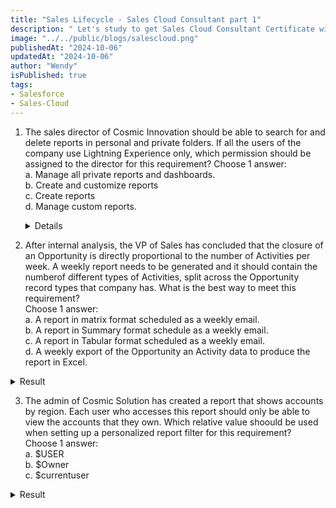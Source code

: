 ```yaml
---
title: "Sales Lifecycle - Sales Cloud Consultant part 1"
description: " Let's study to get Sales Cloud Consultant Certificate with me"
image: "../../public/blogs/salescloud.png"
publishedAt: "2024-10-06"
updatedAt: "2024-10-06"
author: "Wendy"
isPublished: true
tags:
- Salesforce
- Sales-Cloud
---
```


1. The sales director of Cosmic Innovation should be able to search for and delete reports in personal and private folders. If all the users of the company use Lightning Experience only, which permission should be assigned to the director for this requirement?
Choose 1 answer:  <br/>
a. Manage all private reports and dashboards. <br/>
b. Create and customize reports <br/>
c. Create reports <br/>
d. Manage custom reports. <br/>
        <details>
              <summary style={{ color: 'red', fontWeight: 'bold' }}> Result</summary>
              <div >
              A <br/>
                 <span style={{ color: 'blue', fontWeight: 'bold' }}>Explanation: </span> 
                  In order to search for an delete reports in private folders, the director should have the "Manage All private reports and dashboards' permission enabled on their profle or assigned permission set. 'Create and Customize reports' permission only allows deleting reports in my personal custom reports folder. <br/>
                  There are no permissions called 'manage custom reports' and ' create reports' in Salesforce
              </div>
        </details>  

2. After internal analysis, the VP of Sales has concluded that the closure of an Opportunity is directly proportional to the number of Activities per week. A weekly report needs to be generated and it should contain the numberof different types of Activities, split across the Opportunity record types that company has. What is the best way to meet this requirement? <br/> 
Choose 1 answer: <br />
a. A report in matrix format scheduled as a weekly email.  <br />
b. A report in Summary format schedule as a weekly email.  <br />
c. A report in Tabular format scheduled as a weekly email.  <br />
d. A weekly export of the Opportunity an Activity data to produce the report in Excel.  <br />
 <details>
              <summary style={{ color: 'red', fontWeight: 'bold' }}> Result</summary>
              <div >
                  a. <br />
                 <span style={{ color: 'blue', fontWeight: 'bold' }}>Explanation: </span> 
                  The standard 'Activities with Opportunities report' type can be used to generate this metric. A matrix reprot can be created by grouping the columns by  'Opportunity record type' and grouping the rows by 'Task subtype'. The report can be scheduled as a weekly email to the VP of Sales. 
              </div>
        </details>  


3. The admin of Cosmic Solution has created a report that shows accounts by region. Each user who accesses this report should only be able to view the accounts that they own. Which relative value shoould be used when setting up a personalized report filter for this requirement?  <br />
Choose 1 answer: <br />
a. $USER <br />
b. $Owner<br />
c. $currentuser <br />
 <details>
              <summary style={{ color: 'red', fontWeight: 'bold' }}> Result</summary>
              <div >
              A. <br/>
                 <span style={{ color: 'blue', fontWeight: 'bold' }}>Explanation: </span> 
                  A personalized report filter can be created by defining a filter on a user field using a relative value that personalizes the results for each user who views the report. When setting up a filter on a user field, such as Account Owner, $User can be selected as the relative value. This changes the filter value to the currently signed in user. Only user-related fields support this feature. 

                  $currentuser and $owner are invalid relative values
              </div>
        </details>  


4. The Sales managers of Cosmic Innovation would like to view the rate at which sales reps working under them are closing sales deals in Salesforce. What must be enabled or set up to track the change history of key Opportunity fields like Stage, including old and new values? 
Choose 1 answer:  <br />
a. AppExchange package  <br />
b. Field History tracking on the Opportunity object  <br />
c. Field Audit Trail   <br />
d. Reporting Snapshot   <br />
<details>
              <summary style={{ color: 'red', fontWeight: 'bold' }}> Result</summary>
              <div >
              b <br/>
                 <span style={{ color: 'blue', fontWeight: 'bold' }}>Explanation: </span> 
                  Field History Tracking can be enabled on the Opportunity object to create field history reports that show old and new values of fields such as Stage. Field Audit trail is used to set field history retention policies. Although reporting snapshots can be used to report on historical data, it is used to report on records regularly at a specific time, such as closed Opportunities at 5 PM every day. Installing an AppExchange package is not required for field history reports.
              </div>
        </details>  



5. All the users of Cosmic Enterprises are using Lightning Experience. While creating an event, a sales representative of the company would like to add a contact and a person account as attendees to the event. What should a Salesforce Admin do to meet this requirement? <br />
Choose 1 answer: <br />
a. Add the attendees field to the Event Page layout<br />
b. All the 'Account' and 'Contact' fields to the Event page layout<br />
c. Enable a checkbox in "Activity Settings" to allow users to add attendees<br />
d. Set up Lightning Sync to allow users to add attendees<br />
<details>
              <summary style={{ color: 'red', fontWeight: 'bold' }}> Result</summary>
              <div >
              A <br/>

                 <span style={{ color: 'blue', fontWeight: 'bold' }}>Explanation: </span> 
            The addtendess field can be added to the Event Page layout to allow users to add Salesforce users, contact, person accounts, and leads to the events that they create in lightning experience. Setting up Lightning Sync is only required to send invitations to attendees and receive their responses. There is also no setting in 'Activity Settings' that can be enabled to allow users to add attendees 
              </div>
        </details>  

6. Cosmic Solutions has implemented Salesforce with users' mobility requirements in mind. Sales reps are required to check their devices whenever they are out to meet customers and should update the records with details about their visit as and when it happens. How can the Salesforce Admin monitor usage and adoption of the Salesforce mobile app?<br />
Choose 2 answers: <br />
a. By monitoring Salesforce mobile app login activity of all users using reports such as 'Salesforce for iOS and Android Adoption Reports and dashboards'<br />
b. By monitoring Salesforce mobile app login activity of all users under Setup > Company Information<br />
c. By monitoring Salesforce mobile app login activity of all users under Setup > Security > Network Access<br />
d. By monitoring Salesforce mobile app login activity of all users under Setup > Connected App OAuth Usage<br />

<details>
              <summary style={{ color: 'red', fontWeight: 'bold' }}> Result</summary>
              <div >
              A and D<br/>
                 <span style={{ color: 'blue', fontWeight: 'bold' }}>Explanation: </span> 
                Salesforce mobile app is a connected app that uses OAuth to verify users. For monitoring purposes, Salesforce tracks the OAuth connection history for users, which helps identify who is accessing the app. Under Setup > Connected Apps OAuth Usage, details are available regarding how many users accessed Salesforce for iOS/Android, when the initial connection was made, and the date/time the mobile app was last used. Salesforce Admin can also create reports and dashboards based on login history and connected apps usage to quickly access details on who logged in, when, and using which application, all in one place. Free apps on AppExchange can assist with the same.  
  Note: User's Salesforce mobile app login history data is not available under 'Setup > Company Information' or 'Setup > Security > Network Access'.
              </div>
        </details>  


7. Worldwide containers has clearly defined its annual sales quota which is based on revenue, the sales manager would like to depict the quota achievement on a dashboard pertaining to opportunity data. What would be the best dashboard Component to use?  <br />
Choose 1 answer:<br />
a. Pie Chart  <br />
b. Gauge  <br />
c. Funnel Chart  <br />
d. Donut Chart  <br />

<details>
              <summary style={{ color: 'red', fontWeight: 'bold' }}> Result</summary>
              <div >
              B<br/>

                 <span style={{ color: 'blue', fontWeight: 'bold' }}>Explanation: </span> 
            A gauge can be used to represent a single metric across a named scale. It is useful for showing progress towards a goal. Charts, on the other hand, are used to show data graphically.
              </div>
        </details>  

8. Cosmic Whole Foods would like to use a data visualization tool to discover hidden insights and make impactful business decisions. Which Tableau product would be the most suitable for the company's requirement?<br />
Choose 1 answer:  <br />
a. Tableau Desktop  <br />
b. Tableau Prep  <br />
c. Tableau Server  <br />

<details>
              <summary style={{ color: 'red', fontWeight: 'bold' }}> Result</summary>
              <div >
              A<br/>

                 <span style={{ color: 'blue', fontWeight: 'bold' }}>Explanation: </span> 
             Tableau Desktop is a data visualization tool that offers an intuitive, drag-and-drop interface to discover hidden insights and make impactful business decisions. Tableau Prep is a data preparation tool that can be used to clean, shape, and combine data for analysis in Tableau. Tableau Server is a secure, on-premises solution for Tableau deployment; it is used to prepare, author, analyze, collaborate, publish, and share data.
              </div>
        </details>  


9. Cosmic Furniture uses Salesforce and is looking for a solution that gives sales reps the ability to nurture their prospects using consistent and predefined sales outreach activities. Which of the following are valid features of sales engagement that would meet this requirement?  <br />
Choose 3 answers: <br />
a. A scheduled sequence of prospect outreach activities can be created using call scripts and email templates  <br />
b. The 'My Feed' tab can be accessed to view the last 180 days of engagement with prospects  <br />
c. Sales managers and reps can add leads to a cadence that defines the outreach steps  <br />
d. The 'My List' tab can be used by a sales rep to tackle personal, one-off activities  <br />
e. A scheduled sequence of prospect outreach activities can be created using call scripts and email templates <br />

<details>
              <summary style={{ color: 'red', fontWeight: 'bold' }}> Result</summary>
              <div >
              C, D, E<br/>
                 <span style={{ color: 'blue', fontWeight: 'bold' }}>Explanation: </span> 
              Sales engagement features Cadence Builder, which can be used to create scheduled sequences of outreach activities called 'Cadences'. While creating a cadence, the type of sales outreach step can be selected. It can be Call, Email, LinkedIn Step, Custom Step, or Wait. Both sales managers and reps can add contacts, leads, and person accounts to a cadence. Records can be added to a cadence from a record detail page, list view, or report. The 'My List' tab allows sales reps to tackle personal, one-off activities that aren't associated with cadences.  
    Sales reps can use the "work queue" in the Lightning Sales Console to work on the assigned leads. The 'Cadences' tab shows the activities defined by sales managers. The "My Feed" tab shows the last 30 days of engagement with prospects.
              </div>
        </details>  


10. Cosmic Travel Service has two groups of sales reps that would like to use a dashboard to access information about Opportunities. The first group would like a way to quickly access a dashboard that shows the total number of "Closed won" Opportunities with an amount greater than or equal to 100000. Similarly, the second group would like quick access to the number of Opportunities in the "Negotiation" stage with an amount greater than or equal to 10000. The system admin of the company has decided to use a single dashboard to meet both the requirements. She has created a dashboard with a funnel chart Component that shows the number of Opportunities by stage. What solution should be utilized to give the sales reps quick access to the number of Opportunities according to their requirement? <br />
Choose 1 answer: <br />
a. Define two filters and create two custom dashboard URLs, each containing filter parameters <br />
b. Define two filters and create a duplicate dashboard that uses different defult filter value<br />
c. Define two conditional filters that filter the dashboard information based on the running user<br />
d. Use two funnel chart components on the dashboard to show the number of Opportunities<br />
<details>
              <summary style={{ color: 'red', fontWeight: 'bold' }}> Result</summary>
              <div >
              A <br/>
                 <span style={{ color: 'blue', fontWeight: 'bold' }}>Explanation: </span> 
              Two customer dashboard URLs, each containing two filter parameters, can be created for this use case. Based on 2 filters defined on the dashboard, each URL can contain one filter parameter with a value for the 'Closed Won' or 'Negotiation' stage and a second filter parameter with a value for the required amount of 100000 or 10000. The first URL can display only 'Closed Won' Opportunities with an amount greater than or equal to 100000 and can be shared with the first group of sales reps. The second URL can display only Opportunities in the 'Negotiation' stage with an amount greater than or equal to 10000 and can be shared with the second group of sales reps. 
              A sales rep who access the URL would see the dashboard with the filters already set. The URL (with the filtered detail appropriate for the sales rep group) can be provided as a clickable link from a Salesforce page. <br />
              It is unnecessary to create a duplicate dashboard for the 2 requirements, especially since the admin would like to use a single dashboard filter. Two funnel chart components should not be used since the sales reps should only see the required information. It is not possible to define a 'conditional filter' for a dashboard
              </div>
        </details>  
        
11. A sales rep working at Cosmic Software Solutions uses sales dialer to make calls from Salesforce. She would like to reduce the time spent leaving voice mail messages when a customer is unavailable by using prerecorded voicemail messages. Which of the following statements are true about using this feature of Sales Dialer? <br />
Choose 1 answer: <br />
a. A keyboard shortcut can be pressed to leave a prerecorded voicemail message<br />
b. Up to 10 incoming voicmail messages can be stored for each user<br />
c. With the voicemail drop feature, each message can be up to 5 minutes long. <br />
d. voicemail drop settings can be selected from the call panel to record a voicemail message<br />
<details>
              <summary style={{ color: 'red', fontWeight: 'bold' }}> Result</summary>
              <div >
              D<br/>
                 <span style={{ color: 'blue', fontWeight: 'bold' }}>Explanation: </span> 
              To record a voicemail message, reps can select 'Voicemail Drop settings' from the call panel or their personal settings. 
              With the voicemail drop feature, each message can be up to one minute long. Users can store u p to 20 voicemail messages in Salesforce. During a call with a customer or prospect, an icon needs to be clicked in order to drop a pre-record voicemail message; keyboard shortcuts cannot be used for that.
              </div>
        </details>  

12. Sales Cloud was recently implemented at Cosmic Freight tools. The sales director of the company is interested in measuring adoption related to sales cloud usage by the sale reps. Which of the following reports would provide useful information?  <br />
Choose 2 answers: <br />
a. Total value of opportunities won by each sales rep<br />
b. Total number of reports created by each sales rep<br />
c. Total number of logins by each sales rep<br />
d. Total number of accounts created by each sales rep<br />
<details>
              <summary style={{ color: 'red', fontWeight: 'bold' }}> Result</summary>
              <div >
              C, D<br/>
                 <span style={{ color: 'blue', fontWeight: 'bold' }}>Explanation: </span> 
               The total number of logins is the first measurement of adoption when Salesforce implementation has just been started. On the other hand, the number of accounts created would indicate that the sales reps are using Salesforce and not merely logging in without doing anything. The Salesforce Adoption Dashboards can be downloaded from the AppExchange for more examples of metrics to measure adoption related to Sales Cloud usage. <br />
               The total value of won opportunities would be useful to understand the impact on business performance. The total number of reports created would not necessarily allow measuring adoption related to Sales Cloud usage. 
              </div>
        </details>  

13. A forecast manager would like to analyze how accurately the sales team is forecasting by looking at the changes in the forecast amounts over a quarter. What steps would be required to report on this? <br />
Choose 2 answers: <br />
a. Configure the display options on the Forecasts page to show changes<br />
b. Enable Historical trending for forecasting items<br />
c. Create a new custom report type to include Forecast history<br />
d. Create a forecast history report using an existing report type<br />
<details>
              <summary style={{ color: 'red', fontWeight: 'bold' }}> Result</summary>
              <div >
              B, D<br/>
                 <span style={{ color: 'blue', fontWeight: 'bold' }}>Explanation: </span> 
               A report on how forecast amounts have changed can be created by enabling Historical trending for 'forecasting items' and creating a report based on the 'Forecasting items with historical trending' report type. Historical trending can be enabled for "forecasting items' only if collaborative forecasting has been enabled.  <br />

               There is no need to create a new custom report type. 'Show changes n the last 7 days' is available as a display option on the forecasts page, but will not be able to show changes in the forecast amounts over a quarter. 
                 </div>
        </details>  

14. The sales director of Cosmic Enterprises would like to view the number of follow-ups performed for each opportunity to understand if the number influences the opportunity closure rate. Which reporting solution should be recommended to meet this requirement?   <br />
Choose 1 answer: <br />
a. Create a custom report based on a custom report based on a report type with 'Opportunities' as the primary object and 'Activities' as the related object. <br />
b. Create a roll-up summary field to count the number of activities related to opportunities and create a custom opportunity report that includes the field<br />
c. Create a custom report based on a custom report type with 'Activities' as the primary object and 'Opportunities' as the related object<br />
d. Use the team performance dashboard in revenue insights, and view the 'Activities completed' and 'win rate%' metrics<br />
<details>
              <summary style={{ color: 'red', fontWeight: 'bold' }}> Result</summary>
              <div >
              A<br/>
                 <span style={{ color: 'blue', fontWeight: 'bold' }}>Explanation: </span> 
              A custom report can be created using a custom report type with 'Opportunities' as the primary object and activities as the related object <br />

              'Activities' cannot be the primary object when creating a custom report type with opportunities. A roll-up summary field would not work since a master-detail relationship does not exist between activities and opportunities. The team performance dashboard can provide useful information based on the metrics, but it will not be able to providethe data per opportunity. 
              </div>
        </details>  

15. The sales manager at Cosmic Solutions wants a report on campaigns that show their influences on the number of opportunities and the amount of revenue. What report should be run? <br />
Choose 1 answer: <br />
a. A report with a custom report type showing campaigns and opportunities<br />
b. A report with the standard report type 'campaigns with influenced Opportunities'<br />
c. A report with the standard report type 'Opportunities with influenced Campaigns'<br />
d. A report with the standard report type 'Campaigns with a filter for opportunities' <br />
<details>
              <summary style={{ color: 'red', fontWeight: 'bold' }}> Result</summary>
              <div >
              B <br/>
                 <span style={{ color: 'blue', fontWeight: 'bold' }}>Explanation: </span> 
              The standard report type of 'Campaigns with influenced Opportunities' shows users the influence of campaigns on the number of opportunities and the amount of revenue
              </div>
        </details>  

16. If an organization is using cumulative forecast rollups, what is true regarding the Opportunity amounts included in the 'Open Pipeline' forecast? <br />
Choose 2 answers<br />
a. It does not include amounts from closed Opportunities<br />
b. It does not include amounts from Opportunities under the 'Omitted' category<br />
c. It only includes amounts from all Opportunities in the Pipeline category<br />
d. It excludes amounts from Opportunities closing after 90 days<br />
<details>
              <summary style={{ color: 'red', fontWeight: 'bold' }}> Result</summary>
              <div >
              A, B<br/>
                 <span style={{ color: 'blue', fontWeight: 'bold' }}>Explanation: </span> 
               The 'Open Pipeline' forecast includes amounts from all open Opportunities except those under the 'Omitted' and 'Closed' forcast categories. It reflects the sum of the Opportunities under the 'Pipeline', 'Best Case', and 'Commit' categories. <br />
               It does not include closed Opportunities, and it does not involve any time-baesed criteria. If the 'Most Likely' forecast category has been added, then opportunities under that category will be included as well. 
              </div>
        </details>  
        
17. A Sales Manager has noticed that certain Opportunities are supposed to close this month, but they are not being incorporated into the forecast. The organization currently uses a forecast type based on Opportunity revenue, and the 'Close Date' values are correct for this month. What could be the reason behind this issue? <br />
Choose 1 answer: <br />
a. The Opportunity is in the incorrect territory<br />
b. There are Opportunity Splits on these Opportunity records<br />
c. The 'Forecast Category' value on the Opportunity record is 'Omitted' <br />
d. Opportunity stages have not been correlated to forecast categories  yet. <br />
<details>
              <summary style={{ color: 'red', fontWeight: 'bold' }}> Result</summary>
              <div >
              C<br/>
                 <span style={{ color: 'blue', fontWeight: 'bold' }}>Explanation: </span> 
              Opportunbity splits and territory management are not related to the monthly forecasts. Selecting a forecast category is required when creating an Opportunity stage, and existing stages are already correlated with forecast categories.  <br />
              The only potential reason for this issue is that the Opportunities the manager believes should go into the monthly forecast have the forecast category set as Omitted
              </div>
        </details>  

18. A public group of sales representatives who work for Cosmic Innovation would like to view a sales dashboard that shows metrics related to their performance in the sales department. They do not need to edit the dashboard components or the underlying reports. What should a Sales Cloud consultant recommend for this requirement? <br />
Choose 2 answers: <br />
a. Grant 'View' acccess to the dashboard folder that contains the sales dashboard<br />
b. Assign 'Run Reports' permission to the sales representatives using a permission set<br />
c. Assign 'View Dashboards' permission to the sales representatives using a permission set<br />
d. Grant Edit access to the dashboard folder that contains the sales dashboard<br />
<details>
              <summary style={{ color: 'red', fontWeight: 'bold' }}> Result</summary>
              <div >
              A and B<br/>
                 <span style={{ color: 'blue', fontWeight: 'bold' }}>Explanation: </span> 
              To allow the sales representatives to view the sales dashboard, the 'Run Reports' permission should be assigned to them. It allows users to view reports and dashboards. they should also be given 'View' access to the dashboard folder that contains the sales dashboard, which would allow them to view the dashboards in the folder. <br />
              There is no 'View Dashboards' permission. Granting 'Edit' access to the dashboard folder is unnecessary since the sales reps do not need to edit the dashboard components or underlying reports. 
              </div>
        </details>  

20. Cosmic Gemina is a transportation company that has sales divisions in three countries, namely, Frence, Germany, and Italy. Each sales division has a sales manager who should be able to view and edit custom sales reports that have been created for their division. A separate report folder has been created for each sales division and shared with the Sales Manager. Which user permission and folder access level should be assigned to each sales manager for this requirement? <br />
Choose 1 answer: <br />
a. 'Manage Reports' permission and 'collaborator' access level <br />
b. 'Customize Reports' permission and 'collaborator' access level <br />
c. 'Report Builder' permission and 'Editor' access level<br />
d. 'Create and Customize Reports' permission and 'Editor' access level <br />
<details>
              <summary style={{ color: 'red', fontWeight: 'bold' }}> Result</summary>
              <div >
              D<br/>
                 <span style={{ color: 'blue', fontWeight: 'bold' }}>Explanation: </span> 
               Each sales manager should be granted the user permission to 'Create and Customize Reports' through a permission set, which  would allow them to create, edit and delete reports in shared folders. The folder needs to be shared with each sales manager, and they need to be given 'Editor' access to the report folder that contains their sales division's performance reports. The 'Editor' access level would allow each sales manager to view, edit, save, rename, and move the reports in the folder. 
              </div>
        </details>  

21. Cosmic Travel Services has two groups of sales reps that would like to use a dashboard to access information about opportunities. The first group would like a way to quickly access a dashboard that shows the total number of
'Closed Won' opportunities with an amount greater than or equal to 100,000. Similarly, the second group would like quick access to the number of opportunities in the 'Negotiation' stage with an amount greater than or equal to 10,000. 
The system administrator of the company has decided to use a single dashboard to meet both the requirements. She has created a dashboard with a funnel chart component that shows the number of opportunities by stage. What solution should be utilized to give the sales reps quick access to the number of opportunities<br />
Choose 1 answer: <br />
a. Define two filters and create a duplicate dashboard that uses different default filter values. <br />
b. Define two filters and create two custom dashboard URLs, each containing filter parameters.<br />
c. Define two conditional filters that filter the dashboard information based on the running user.<br />
d. Use two funnel chart components on the dashboard to show the number of opportunities.<br />
<details>
              <summary style={{ color: 'red', fontWeight: 'bold' }}> Result</summary>
              <div >
              B<br/>
                 <span style={{ color: 'blue', fontWeight: 'bold' }}>Explanation: </span> 
Two custom dashboard URLs, each containing two filter parameters, can be created for this use case. Based on two filters defined on the dashboard, each URL can contain one filter parameter with a value for the 'Closed Won' or 'Negotiation' stage and a second filter parameter with a value for the required amount of 100,000 or 10,000. The first URL can display only 'Closed Won' opportunities with an amount greater than or equal to 100,000 and can be shared with the first group of sales reps.
The second URL can display only opportunities in the 'Negotiation' stage with an amount greater than or equal to 10,000 and can be shared with the second group of sales reps.
A sales rep who accesses the URL would see the dashboard with the filters already set. The URL (with the filtered detail appropriate for the sales rep group) can be provided as a clickable link from a Salesforce
page.
It is unnecessary to create a duplicate dashboard for the two requirements, especially since the administrator would like to use a single dashboard. It is also not possible to define a default filter value for a dashboard filter. Two funnel chart components should not be used since the sales reps should only see the required information. It is not possible to define a 'conditional filter' for a dashboard.
              </div>
        </details> 


22.  If cumulative forecast rollups are enabled, under which forecast categories are Opportunity amounts shown in the 'Best Case Forecast' column?<br />
Choose 1 answer: <br />
a. Commit + Best Case + Pipeline<br />
b. Commit + Best Case<br />
c. Commit + Closed + Best Case<br />
d. Best Case<br />
<details>
      <summary style={{ color: 'red', fontWeight: 'bold' }}> Result</summary>
      <div >
      C<br/>
         <span style={{ color: 'blue', fontWeight: 'bold' }}>Explanation: </span> 
If cumulative forecast rollups are enabled, Opportunity amounts from Opportunities that have a 'Commit', 'Best Case', or 'Closed' forecast category are rolled up and displayed in the 'Best Case Forecast' column.
In Lightning Experience, a 'Most Likely' forecast category can also be enabled and shown. If it is, then the 'Most Likely' forecasts would be in between 'Commit' and 'Best Case!.
      </div>
</details> 

23. Sales reps at Cosmic Computers need access to a map on their mobile device that allows them to find warehouses and gain quick access to stock information for various types of computer components sold by the company. They also need to be able to place an order for a customer from the map, which needs to be integrated with the company's external order management system. Which of the following solutions should be utilized for this requirement if the company has sufficient manpower and budget for development? <br />
Choose 1 answer. <br />
A. Salesforce Maps can be utilized, but the order functionality needs to be developed programmatically. <br />
B. A custom solution needs to be developed programmatically since the Salesforce mobile app cannot fulfill the requirements<br />
C. A map app that supports the Salesforce mobile app and offers order functionality can be downloaded from the AppExchange<br />
D. Salesforce Maps can be configured, and the external order management system can be integrated with Salesforce<br />

<details>
      <summary style={{ color: 'red', fontWeight: 'bold' }}> Result</summary>
      <div >
      D. <br/>
         <span style={{ color: 'blue', fontWeight: 'bold' }}>Explanation: </span> 
Salesforce Maps can be accessed on the standalone Salesforce Maps mobile app, the Salesforce mobile Lightning app, and a supported mobile browser. A custom button can be configured on the map for placing orders. An integration can be performed declaratively using Salesforce Connect, External Services, outbound messages, and platform events.
Although an app that offers the required functionality can be downloaded from the AppExchange, a declarative option is available.
      </div>
</details> 


24. The newly hired sales rep at Bright Paints Inc. has updated the stage of an existing Opportunity.
What could be affected by that update to the stage?<br />
Choose 1 answer: <br />
a. Opportunity Owner<br />
b. Deal Amount<br />
c. Forecast Category<br />
d. Activities<br />

<details>
      <summary style={{ color: 'red', fontWeight: 'bold' }}> Result</summary>
      <div >
      C <br/>
         <span style={{ color: 'blue', fontWeight: 'bold' }}>Explanation: </span> 
The Forecast Category changes depending on the Stage of an Opportunity. The Deal Amount, Activities, and Opportunity Owner field values will not be affected by changes to the Stage value.     
      </div>
</details> 



25. The Sales Managers at Costa Gears are taking a more proactive role in managing the opportunity pipeline. The Sales Cloud Consultant recommended that they utilize Pipeline Inspection. Which of the following capabilities are features of Pipeline Inspection? <br />
Choose 3 answers: <br />
a. The 'Pipeline' tab can be accessed to view the changes to opportunities in different forecast categories over time.<br />
b. Key performance indicators for sales pipelines are displayed as metrics at the top of the page.<br />
c. Tiered Einstein opportunity scores are displayed along with key factors and score changes.<br />
d. Only the opportunities of a specific record type can be edited inline by filtering a list view.<br />
e. Filters can be applied to narrow the view by criteria or to help identify areas of concern.<br />
<details>
      <summary style={{ color: 'red', fontWeight: 'bold' }}> Result</summary>
      <div >
      B, C and E <br/>
         <span style={{ color: 'blue', fontWeight: 'bold' }}>Explanation: </span> 
      Pipeline Inspection is available as part of the Sales Cloud license at no extra cost with Enterprise, Performance, and Unlimited editions. It provides sales managers with better visibility of their pipeline by providing information on key metrics (based on the available number and currency fields), opportunities, and weekly changes. Metrics such as new opportunities created, increases or decreases in amounts, and overdue opportunities, can be displayed for the sales teams.
Pipeline views can be created using different filters to help identify areas of concern. Pipeline Inspection users who have the 'Revenue Intelligence User' or the 'Revenue Intelligence Admin' permission set can see the changes to opportunities in different forecast categories over time from the 'Flow' tab. Opportunities of multiple record types can be edited inline in the same list view. Users do not have to filter list views by one record type to edit opportunities inline.
Einstein Deal Insights, powered by Einstein's machine learning capability, predicts the opportunities unlikely to be won in the current month. Lastly, Einstein Conversation Insights and Email Insights are also features of Pipeline Inspection. Einstein Conversation Insights and Email Insights provide sales agents with the information they need to analyze all customer interactions to track deals. These functionalities encompass suggested actions, such as reviewing call and email logs, producing call summaries for voice and video calls, and generating editable summaries to incorporate future actions and client input.
      </div>
</details> 

26. Cosmic Cloud Solutions is a small company with 80 users in Salesforce. The VP of Sales requires a view of the number of leads assigned to each of the sales team members and how it varies per week. Which of the following should be recommended for this requirement? <br />
Choose 1 answer: <br />
a. Summary report on Lead object, grouped by Owner. <br />
b. Matrix report on Lead object, grouped by Owner and CreatedDate<br />
c. Joined report between Lead and User object<br />
d. Reporting snapshot built on a Lead Summary report<br />
<details>
      <summary style={{ color: 'red', fontWeight: 'bold' }}> Result</summary>
      <div >
      D <br/>
         <span style={{ color: 'blue', fontWeight: 'bold' }}>Explanation: </span> 
Reports show the current state of data in the system. To satisfy this requirement, one would need to define a reporting snapshot of the number of leads owned by each user and run it weekly.
Historical trend reporting is available in all orgs by default (or on request if the org was created before 2014), but it doesn't fulfil the requirements as stated in the requirement.
      </div>
</details> 

27. The Sales manager asked the Salesforce Administrator how she can share dashboards and reports with particular users. What is true regarding the sharing of Reports and Dashboards? <br />
Choose 1 answer: <br />
a. The owner of the report or dashboard needs to manually add users to an access list to view a report or dashboard <br />
b. All users have access to reports and dashboards in all folders<br />
c. For a user to view a report or dashboard, it needs to be shared with the user<br />
d. For a user to view a report or dashboard, the folder needs to be shared with the user<br />
<details>
      <summary style={{ color: 'red', fontWeight: 'bold' }}> Result</summary>
      <div >
      D <br/>
         <span style={{ color: 'blue', fontWeight: 'bold' }}>Explanation: </span> 
Reports and dashboards are shared through folders. Folders that contain the reports are shared, but not the report or dashboard itself. The Users, Public Groups, or Roles are given Viewer, Editor, or Manager access by the folder manager to the folder where the report or dashboard is stored.
      </div>
</details> 


28. Cosmic Investments implemented Sales Cloud Einstein to enhance their sales processes, and the Sales director wants to add deal outcome projection, week-to-week deal changes, and important deal activities. What should the consultant recommend to meet these requirements? <br />
Choose 1 answer: <br />
a. Community Insights<br />
b. Dashboard Insights<br />
c. Account Insights<br />
d. Deal Insights in Pipeline Inspection<br />
<details>
      <summary style={{ color: 'red', fontWeight: 'bold' }}> Result</summary>
      <div >
      D <br/>
         <span style={{ color: 'blue', fontWeight: 'bold' }}>Explanation: </span> 
      Einstein Deal Insights can be enabled in Pipeline Inspections.
Einstein Deal Insights offers sales representatives predictions and recommendations based on opportunities, calls, emails, and cases, directly within the Pipeline Inspection view. Users can choose which insights to display in Pipeline Inspection to assist sales representatives in progressing deals.
      </div>
</details> 

29. A sales manager of Cosmic Solutions would like to leverage Al capabilities to automate the process of identifying and adding detailed information about contacts from email interactions. This should include information like phone numbers, addresses, titles, department groups, and buyer attributes. The goal is to build content-rich profiles for all contacts and display these profiles on buyer relationship maps to enhance deal-closing efforts.
Which Salesforce feature should be enabled to meet this requirement? <br />
Choose 1 answer: <br />
a. Sales Engagement.<br />
b. Automatic Contact Enhancements. <br />
c. Einstein Contact Enhancements.<br />
d. Sales Cloud Everywhere<br />
<details>
      <summary style={{ color: 'red', fontWeight: 'bold' }}> Result</summary>
      <div >
      B <br/>
         <span style={{ color: 'blue', fontWeight: 'bold' }}>Explanation: </span> 
Automatic Contact Enhancements can be enabled in Setup under Autocreation settings. With this feature enabled, generative Al can be leveraged to automatically add details to contacts based on sales activity. This information can be added to a buyer relationship map, helping to visualize key decision makers in a deal or account.
Sales Engagement is a streamlined solution offered by Salesforce that is tailored to inside sales teams. It includes features such as the Lightning Sales Console, Cadences, Work Queues, and Einstein Lead Scoring. Sales Cloud Everywhere is a Chrome extension that lets users access productivity tools from any website. There is no feature called Einstein Contact Enhancements.      
</div>
</details> 

30. Cosmic Bakery is a startup company in New York that has recently started using Salesforce for managing customer accounts and orders.
The company would like to offer home delivery to its customers through a team of riders. When a rider is sent to deliver an order to a customer, their supervisor should be able to track and save their location and activity on the local map. In addition, the company would like to build optimized territories for selling its products based on geographic potential and reach. Which Salesforce product can be utilized to meet these requirements?<br />
Choose 1 answer: <br />
a. Einstein Location Insights. <br />
b. Einstein Map Insights. <br />
c. Salesforce Locations. <br />
d. Salesforce Maps. <br />
<details>
      <summary style={{ color: 'red', fontWeight: 'bold' }}> Result</summary>
      <div >
      D <br/>
         <span style={{ color: 'blue', fontWeight: 'bold' }}>Explanation: </span> 
Salesforce Maps is the location intelligence technology offered by Salesforce. It can be used for visualizing any Salesforce data, territory planning, tracking live locations, and optimizing routes and schedules. Live Tracking can be used to put a pin on the map to track the location of delivery riders. It also provides the ability to save their location and activity.
Salesforce Maps can be purchased with Territory Planning, which allows smart planning of territories to create efficient territory boundaries. Advanced territory optimization allows building and realigning optimized territories to maximize geographic potential and reach. An overlay can be added on a map to provide geographical characteristics within borders. Data layers can be used for location analysis by incorporating specific data from external sources.
Salesforce Locations, Einstein Location Insights, and Einstein Map Insights are non-existent products.
      </div>
</details> 

31. A sales manager of Cosmic Innovation would like to create dashboards about certain key performance indicators in Lightning Experience. She would also need the ability to edit and delete those dashboards when required. The Salesforce Administrator of the company has enabled enhanced folder sharing for reports and dashboards in Salesforce.
Which of the following user permissions must be assigned to the sales manager for the requirement?<br />
Choose 2 answers: <br />
a. Run Dashboards<br />
b. Run Reports<br />
c. Create and Customize Dashboards<br />
d. Create and Customize Reports<br />
<details>
      <summary style={{ color: 'red', fontWeight: 'bold' }}> Result</summary>
      <div >
      B and C <br/>
         <span style={{ color: 'blue', fontWeight: 'bold' }}>Explanation: </span> 
To create dashboards in Lightning Experience with enhanced folder sharing enabled, a user must have both the 'Run Reports' and
'Create and Customize Dashboards' permissions assigned. These permissions are also required to edit and delete the dashboards that have been created by the user.
The 'Create and Customize Reports' permission is only applicable to managing reports, and managing reports was not mentioned in the scenario. There is no user permission called 'Run Dashboards'.
      </div>
</details> 


32. The system administrator of Cosmic Solutions has enabled
Collaborative Forecasting in Salesforce and added a forecast type based on opportunities, revenue, and the default forecast date type.
Which Opportunity fields will the forecasts be based on?<br />
Choose 2 answers: <br />
a. Amount.<br />
b. Product Date. <br />
c. Quantity. <br />
d. Close Date. <br />
<br />
<details>
      <summary style={{ color: 'red', fontWeight: 'bold' }}> Result</summary>
      <div >
      A and D <br/>
         <span style={{ color: 'blue', fontWeight: 'bold' }}>Explanation: </span> 
When the forecast type is based on opportunities, revenue, and the default forecast date type, i.e., 'Close date, the forecasts are based on the 'Amount' and 'Close Date' fields of the opportunity records.
'Product Date' is a field on the 'Opportunity Product' object, and it is used when the forecast date type is 'Product date. The 'Quantity' field on the Opportunity object is used when 'Quantity' is selected instead of 'Revenue' as the forecast measurement.
      </div>
</details> 

33. The Sales Reps of Cosmic Electronics are required to use Sales Dialer to call prospects from Salesforce. The Sales Manager is concerned about the poor performance of the reps working under him, and he is looking for a way to improve the quality of their calls. Which capabilities of Sales Dialer can help the Sales Manager achieve this
goal?<br />
Choose 2 answers: <br />
a. Call Recording can be enabled to allow sales reps to record calls from the call panel.<br />
b. Call Monitoring can be enabled, and the required permission can be granted to the Sales Manager.<br />
c. Local Presence can be enabled, and the required licenses can be granted to the Sales Reps.<br />
d. Dialer number can be assigned for making and receiving calls.<br />
<details>
      <summary style={{ color: 'red', fontWeight: 'bold' }}> Result</summary>
      <div >
      A and B <br/>
         <span style={{ color: 'blue', fontWeight: 'bold' }}>Explanation: </span> 
'Call Monitoring' can be enabled to allow the sales manager to silently monitor sales reps' interactions with customers from the
'Monitor' tab. This would allow the manager to identify the strengths and weaknesses of the sales reps and provide personalized coaching to them. Permission set with the 'Access Dialer Monitoring' permission would need to be assigned to the sales manager.
Sales reps can also be given the ability to record their calls from the call panel, which can be done by enabling 'Call Recording' in 'Dialer Settings! This would allow them to refer back to important conversations to improve their selling techniques. Calls can be recorded by default by activating the 'Enable Default Recording' option in Setup.
The other features offered by Sales Dialer, such as Local Presence and Dialer Number, would not improve the call quality of sales reps.
Note: Sales Dialer was previously called Lightning Dialer.
      </div>
</details> 

34. OrbitFlux Inc has recently run a marketing campaign to boost sales.
They are applying a 10% discount to all Opportunities greater than $250,000. The Sales Director wants a report that compares the total revenue of all the Opportunities without the discounts applied against the total revenue of all the Opportunities with the discounts applied.
What reporting feature should be used to meet this requirement?<br />
Choose 1 answer: <br />
a. Cross filter<br />
b. Bucket columns<br />
c. Row limit<br />
d. Row-level formula<br />
<details>
      <summary style={{ color: 'red', fontWeight: 'bold' }}> Result</summary>
      <div >
      D <br/>
         <span style={{ color: 'blue', fontWeight: 'bold' }}>Explanation: </span> 
Additional totals can be calculated based on the numerical values of each record in a report with a row-level formula and its sum at the bottom.
Cross-filters are used when there is a need to include or exclude records in report results based on related objects and their fields.
Bucket columns are used to categorize report records without creating a formula or a custom field. Row limit filters limit the number of results in a report to the desired number of rows.
      </div>
</details> 

35. A sales manager wants a report created that shows the quota details of the sales team and its individual members. When creating the custom report type for this report, which primary object should be selected?<br />
Choose 1 answer: <br />
a. Opportunities<br />
b. Forecasting Quotas<br />
c. Quotas<br />
d. Forecasts<br />
<details>
      <summary style={{ color: 'red', fontWeight: 'bold' }}> Result</summary>
      <div >
      B <br/>
         <span style={{ color: 'blue', fontWeight: 'bold' }}>Explanation: </span> 
A report that shows an individual's and a team's quotas can be created using a custom report type that has 'Forecasting Quotas' as the primary object. This custom report type can include fields such as the quota owner's name and territory. The report can then be filtered to see the quotas that the user created including their related accounts, owners, and territories.
Choosing Opportunities as the primary object for the custom report type will not satisfy the requirement as it will not have quota-related fields. Forecasts and Quotas do not exist as options when selecting a primary object for a custom report type.
      </div>
</details> 

36. Cosmic Sporting Goods is a company with a telesales contact center in San Francisco. Many of the company's existing and potential customers live in the United States. Sales reps at the contact center use Sales Dialer to make and receive calls via Salesforce. With the purpose of increasing customer engagement, which feature can be enabled to ensure that phone numbers appear with the same area code as the prospects that reps are calling?<br />
Choose 1 answer: <br />
a. Local Presence<br />
b. Global Presence<br />
c. Dialer Number<br />
d. Call Monitoring<br />
<details>
      <summary style={{ color: 'red', fontWeight: 'bold' }}> Result</summary>
      <div >
      A <br/>
         <span style={{ color: 'blue', fontWeight: 'bold' }}>Explanation: </span> 
Local Presence can be enabled to show local numbers when calling customers with Sales Dialer. It is for use only by customers in the US and is intended to be used to dial only US numbers.
      </div>
</details> 

37. The Salesforce Administrator of Cosmic Enterprises has been asked to load 1,000 users, 20 million accounts, 30 million contacts, and 50 million opportunities into Salesforce. A number of sharing rules need to be created to define the users' access to the records of these objects. Which of the following are important considerations for minimizing the loading time?<br />
Choose 2 answers<br />
a. Sharing rules should be activated after loading all the data.<br />
b. Custom fields should be indexed before loading the data.<br />
c. The users should be loaded before other records.<br />
d. Account records should be loaded before users, contacts, and opportunities.<br />
<details>
      <summary style={{ color: 'red', fontWeight: 'bold' }}> Result</summary>
      <div >
      A and C <br/>
         <span style={{ color: 'blue', fontWeight: 'bold' }}>Explanation: </span> 
      The following order should be followed for loading the data:
      1. Users
      2. Accounts
      3. Contacts
      4. Opportunities
      Once the users and other records have been loaded, any new sharing rules can be activated. Also, sharing calculations for existing sharing rules should be deferred before the data load, until all the data has been loaded. The new sharing rules can be created at once and then recalculated.
      Indexing custom fields prior to a data load does not improve loading performance.
      </div>
</details> 

38. You have created a Sales Dashboard for the head of sales, and all sales reps have access to it. All sales reps can see all of the data, even though they do not normally have access to it. How can you make sure that users are only able to see the data that they have the right to see within the existing dashboard?<br />
Choose 1 answer: <br />
a. Configure the dashboard to View dashboard As Dashboard Viewer<br />
b. This is not possible<br />
c. Configure the dashboard to View dashboard As a specified user<br />
d. Change the dashboard folder settings<br />
<details>
      <summary style={{ color: 'red', fontWeight: 'bold' }}> Result</summary>
      <div >
      A <br/>
         <span style={{ color: 'blue', fontWeight: 'bold' }}>Explanation: </span> 
If the dashboard is configured to View Dashboard as Dashboard
Viewer, it will run using the security settings of the user viewing the dashboard. Each user sees the dashboard according to his or her own access level. This approach helps administrators share one common set of dashboard components with users having different levels of access.     
      </div>
</details> 

39. If cumulative forecast rollups are enabled, which forecast categories are used to roll up Opportunity amounts for the 'Commit Forecast' column?<br />
Choose 1 answer: <br />
a. Commit<br />
b. Commit + Closed<br />
c. Commit + Best Case. <br />
d. Commit + Best Case + Pipeline.<br />
<details>
      <summary style={{ color: 'red', fontWeight: 'bold' }}> Result</summary>
      <div >
      B <br/>
         <span style={{ color: 'blue', fontWeight: 'bold' }}>Explanation: </span> 
If cumulative forecast rollups are enabled, Opportunity amounts from Opportunities that have a 'Commit' or 'Closed' forecast category are rolled up and displayed in the 'Commit Forecast' column.
      </div>
</details> 

40. If a Sales team is using Einstein for Sales and Einstein Conversation Insights, which of the following features can help Sales users identify the most important topics for their customers, gain more detailed insights, and prepare for potential opportunities or obstacles?<br />
Choose 1 answer: <br />
a. Sales Conversations<br />
b. Sales Opportunities<br />
c. Sales Signals<br />
d. Sales Engagement<br />
<details>
      <summary style={{ color: 'red', fontWeight: 'bold' }}> Result</summary>
      <div >
      C <br/>
         <span style={{ color: 'blue', fontWeight: 'bold' }}>Explanation: </span> 
Sales Signals leverage Einstein generative Al and large language models (LLMs) to identify the most important topics for customers based on their conversations with the sales team. These topics can be filtered by category and keyword, allowing for a focused dashboard view related to the conversation. This feature is available when both Einstein Conversation Insights and Einstein for Sales are enabled.
      Sales Engagement is a streamlined solution offered by Salesforce that is tailored to inside sales teams. It includes features such as the Lightning Sales Console, Cadences, Work Queues, and Einstein Lead Scoring. There are no features in Salesforce called 'Sales Conversations' or 'Sales Opportunities.
      </div>
</details> 

41. The sales managers of Cosmic Innovation would like to view the rate at which sales reps working under them are closing sales deals in Salesforce. What must be enabled or set up to track the change history of key opportunity fields like Stage, including old and new values?<br />
Choose 1 answer: <br />
a. Reporting Snapshot. <br />
b. Field Audit Trail. <br />
c. AppExchange package. <br />
d. Field History Tracking on the Opportunity object. <br />
<details>
      <summary style={{ color: 'red', fontWeight: 'bold' }}> Result</summary>
      <div >
      D <br/>
         <span style={{ color: 'blue', fontWeight: 'bold' }}>Explanation: </span> 
Field History Tracking can be enabled on the Opportunity object to create field history reports that show old and new values of fields such as Stage. Field Audit Trail is used to set field history retention policies. Although reporting snapshots can be used to report on historical data, it is used to report on records regularly at a specific time, such as closed opportunities at 5 PM every day. Installing an AppExchange package is not required for field history reports.
      </div>
</details> 

42. Which of the following is true about closed lost opportunities and forecasts?<br />
Choose 1 answer: <br />
a. The 'Do Not Include in Forecast' setting should be checked for the 'Closed Lost' opportunity stage to exclude closed lost opportunities from the forecast.<br />
b. The closed lost opportunities are always displayed in the 'Lost' column of the forecast.<br />
c. The 'Closed Lost' opportunity stage is mapped to the 'Omitted' forecast category by default, and closed lost opportunities are excluded from the forecast.<br />
d. The 'Closed Lost' opportunity stage needs to be manually mapped to the 'Omitted' forecast category to exclude closed lost opportunities from the forecast.<br />
<details>
      <summary style={{ color: 'red', fontWeight: 'bold' }}> Result</summary>
      <div >
      C <br/>
         <span style={{ color: 'blue', fontWeight: 'bold' }}>Explanation: </span> 
Each opportunity stage can be mapped to a forecast category. The
'Closed Lost' opportunity stage is mapped to the 'Omitted' forecast category by default, which ensures that it does not appear in the forecast.
There is no 'Lost' column in the forecast or a 'Do Not Include in Forecast' setting for the 'Closed Lost' opportunity stage.

      </div>
</details> 

43. The Sales Director of an organization is interested in tracking changes to the sales pipeline for defining future sales goals. They would like to compare the current values of certain key attributes of opportunities, such as amount and stage, to their values one month ago. How could this requirement be met?<br />
Choose 1 answer: <br />
a. Create a reporting snapshot that stores the pipeline value weekly<br />
b. Create a weekly scheduled pipeline report and compare the values over time<br />
c. Export opportunity data to the data warehouse on a weekly basis for further analysis<br />
d. Create a historical trend report on opportunities<br />
<details>
      <summary style={{ color: 'red', fontWeight: 'bold' }}> Result</summary>
      <div >
      D <br/>
         <span style={{ color: 'blue', fontWeight: 'bold' }}>Explanation: </span> 
Historical trend reporting allows day-to-day and week-to-week changes in opportunities, cases, forecasts, and custom objects to be analyzed. Historical trend reporting uses a special custom report type designed to highlight changes between five snapshot dates, such as five business days or five business weeks.
Although a reporting snapshot can also be used for reporting on historical data, it requires creating a new custom object with fields to store records loaded from a source report. After a source report, target object, target object fields, reporting snapshot, and field mapping have been defined, the reporting snapshot needs to be scheduled to run daily, weekly, or monthly so that data from the source report is loaded into the target object. This is what builds the historical data which can be used for reporting. If a reporting snapshot was not set up a month prior, there will be no past data available.
On the other hand, when using historical trend reporting, Salesforce retains historical data for the previous three months plus the current month, which makes it a much easier option to use for this requirement.
      </div>
</details> 


44. Cosmic Grocery sells its products to non-profit organizations at a discounted rate. A formula field has been defined on the Opportunity object to show whether the account is for a non-profit organization or a regular customer. A sales manager would like to view a report that shows the opportunities owned by each of his team members, grouped by the type of customer, i.e., non-profit organization or regular customer. Which report format is best to meet the requirement?<br />
Choose 1 answer: <br />
a. Summary report<br />
b. Matrix report<br />
c. Joined report<br />
d. Tabular report<br />
<details>
      <summary style={{ color: 'red', fontWeight: 'bold' }}> Result</summary>
      <div >
      D <br/>
         <span style={{ color: 'blue', fontWeight: 'bold' }}>Explanation: </span> 
The phrase 'the opportunities owned by each of his team members, grouped by the type of customer' implies two groupings. Since two groupings are required, a matrix report can be utilized as it would group the data by both rows and columns.
A summary report is less efficient for more than one group. A tabular report does not contain groups of data. Creating a joined report is also unnecessary since there is no need to view multiple blocks of data that provide different views of data.

      </div>
</details> 

45. If cumulative forecast rollups are enabled, with which forecast categories are amounts from opportunities shown in the open pipeline column? <br />
Choose 1 answer: <br />
a. Commit + Omitted<br />
b. Commit + Closed<br />
c. Commit + Best Case<br />
d. Commit + Best Case + Pipeline<br />
<details>
      <summary style={{ color: 'red', fontWeight: 'bold' }}> Result</summary>
      <div >
      D <br/>
         <span style={{ color: 'blue', fontWeight: 'bold' }}>Explanation: </span> 
If cumulative forecast rollups are enabled, opportunity amounts from opportunities that have a commit, best case, or pipeline forecast category are rolled up and displayed in the open pipeline column. If the 'Most Likely' forecast category has been added by the Salesforce Administrator, then opportunity amounts of opportunities under that category will be included as well.

      </div>
</details> 

46. The analytics manager of Cosmic Gemina has created a few public report folders that contain reports related to accounts, opportunities, contacts, leads, and custom objects such as 'Sales Order. The sales director of the company would like to have the ability to create, edit, and delete the reports in these folders. He would also like to share the folders with other sales users within the company. Which permission should be assigned to the sales director for this use case?<br />
Choose 1 answer: <br />
a. Create and Customize Reports in Public Folders<br />
b. Manage Reports in Public Folders. <br />
c. Customize Reports in Public Folders. <br />
d. Manage Reports<br />
<details>
      <summary style={{ color: 'red', fontWeight: 'bold' }}> Result</summary>
      <div >
      D <br/>
         <span style={{ color: 'blue', fontWeight: 'bold' }}>Explanation: </span> 
The 'Manage Reports in Public Folders' permission allows a user to create, edit, and delete reports, and manage their sharing in all public report folders. The other options represent invalid permissions.
      </div>
</details> 

47. Cosmic Hispana is a company in Spain that manufactures sports equipment. It uses various custom objects to store information about products and sales orders. The company's Salesforce Administrator created public dashboard folders that contain dashboards displaying important information related to the custom objects. The analytics manager of the company should be able to create, rename, and edit dashboards in all folders as well as manage their sharing. What solution should be recommended for this requirement?<br />
Choose 1 answer: <br />
a. Assign the 'Manager' access level to the analytics manager for each public dashboard folder<br />
b. Assign the 'Manage Dashboards' permission to the analytics manager through a permission set<br />
c. Assign the 'Manage Dashboards in Public Folders' permission to the analytics manager through a permission set<br />
d. Assign the 'Editor' access level to the analytics manager for each public dashboard folder<br />
<details>
      <summary style={{ color: 'red', fontWeight: 'bold' }}> Result</summary>
      <div >
      D <br/>
         <span style={{ color: 'blue', fontWeight: 'bold' }}>Explanation: </span> 
      The Analytics Manager should be granted the 'Manage Dashboards in Public Folders' permission for this requirement. It would give the permission to create, rename, edit, and delete dashboards, and manage their sharing in all public dashboard folders.
'Editor' and 'Manager' access levels are only applicable for granting access to specific report or dashboard folders. There is no 'Manage Dashboards' permission.
      </div>
</details> 

48. Cosmic Software Solutions has a sales team that consists of dozens of inside sales reps who regularly reach out to prospects to sell the company's software products. They work on each lead using a specific set of actions. However, they spend too much time navigating from one lead to another and managing the associated tasks. Moreover, they're often not sure who they should contact next.
Which of the following can streamline this process and give the reps a prioritized list of tasks to work on leads?<br />
Choose 1 answer: <br />
a. Pipeline Inspection<br />
b. Sales Cloud Einstein Insights<br />
c. Sales Engagement<br />
d. Salesforce Inbox<br />
<details>
      <summary style={{ color: 'red', fontWeight: 'bold' }}> Result</summary>
      <div >
      C <br/>
         <span style={{ color: 'blue', fontWeight: 'bold' }}>Explanation: </span> 
            Sales Engagement is a streamlined solution offered by Salesforce that is tailored to inside sales teams. It includes features such as the Lightning Sales Console, Cadences, Work Queues, and Einstein Lead Scoring. A sales rep can access the Work Queue in the Lightning Sales Console to view a prioritized list of tasks to work on leads, which helps them know exactly what next step to take with each prospect. Einstein Lead Scoring prioritizes the leads based on lead scores and displays the factors behind the scores. Sales managers can use the Cadence Builder to define the sequences of activities to guide the inside sales reps through the best next steps. They can add contacts, leads, or person accounts to a cadence using a record detail page, list view, or report.
Other solutions cannot be used to meet this requirement. Sales Cloud Einstein Insights gives sales reps intelligent information about accounts and opportunities using predictions based on Al. Salesforce Inbox is an email productivity tool that gives sales reps the ability to log emails and events to records, schedule emails to be sent later, insert available times for meetings, etc. Pipeline Inspection provides a consolidated view of pipeline metrics, opportunities, week-to-week changes, and close date predictions.
Note: High Velocity Sales was renamed to Sales Engagement.
      </div>
</details> 

49. What is true regarding the forecast category on an Opportunity record?<br />
Choose 2 answers: <br />
a. The forecast category is derived from the opportunity stage<br />
b. The Forecast Category field is read-only and cannot be modified<br />
c. The Forecast Category field value can be modified<br />
d. If the Forecast Category field value is changed, the stage is automatically updated<br />
<details>
      <summary style={{ color: 'red', fontWeight: 'bold' }}> Result</summary>
      <div >
      A and C <br/>
         <span style={{ color: 'blue', fontWeight: 'bold' }}>Explanation: </span> 
            The Forecast Category field value on an opportunity is mapped from the opportunity stage but can be updated. When the value is updated, the Stage field value is unaffected.
      </div>
</details> 

50. The Business Intelligence Officer of Cosmic Felix owns a report folder that contains various reports related to accounts and opportunities. He has shared this folder with certain sales representatives so that they can view these reports, but in the future, he would like a sales manager to share the folder with the sales representatives who require access to the reports. The sales manager already has the user permission to view and edit reports in shared folders. What should a Sales Cloud consultant recommend for this requirement?<br />
Choose 1 answer: <br />
a. The sales manager should be granted 'Collaborator' access to the report folder.<br />
b. The sales manager should be granted 'Administrator' access to the report folder.<br />
c. The sales manager should be granted 'Edit' access to the report folder.<br />
d. The sales manager should be granted 'Manage' access to the report folder.<br />
<details>
      <summary style={{ color: 'red', fontWeight: 'bold' }}> Result</summary>
      <div >
      D <br/>
         <span style={{ color: 'blue', fontWeight: 'bold' }}>Explanation: </span> 
      For this requirement, the sales manager should be granted 'Manage' access to the report folder. This access level allows a user to manage the reports and sharing settings of a particular report folder, which means they can share the folder with other sales representatives in the future.
The 'Edit' access level does not allow a user to share the report folder. There is no 'Collaborator' or 'Administrator' access level.
      </div>
</details> 

51. Sales managers would like to be notified when an opportunity meets the 'Gold' customer category, which is defined by an opportunity amount greater than or equal to $500,000 and a probability that is 80% or more. An email notification must be sent to a specific list of users. What is the simplest way to meet this requirement? <br />
Choose 1 answer: <br />
a. Flow Builder<br />
b. Process Builder<br />
c. Big Deal Alert<br />
d. Validation Rule<br />
<details>
      <summary style={{ color: 'red', fontWeight: 'bold' }}> Result</summary>
      <div >
C <br/>
         <span style={{ color: 'blue', fontWeight: 'bold' }}>Explanation: </span> 
      Big Deal Alerts can be used to send email notifications to specified users when an opportunity reaches a trigger probability and trigger amount.
Process Builder and Flow Builder are tools that can perform similar functionality, but for the given use case, a Big Deal Alert is simpler to set up and easier to configure. A validation rule is used to validate the data entered by a user on a record and is not used for automating actions like sending an email.
      </div>
</details> 

52. The Marketing Director would like a report that will measure the return on investment for the campaigns run this fiscal year. How would this requirement be addressed? <br />
Choose 1 answer: <br />
a. Create a 'Campaign ROI Analysis' report based on the Campaigns report type<br />
b. Create a custom report type that includes campaign and related opportunities<br />
c. Create a Visualforce report to calculate the ROl of opportunities related to campaigns<br />
d. Create a 'Campaign ROI Analysis' report based on the Campaigns with Campaign Members report type<br />
<details>
      <summary style={{ color: 'red', fontWeight: 'bold' }}> Result</summary>
      <div >
      A <br/>
         <span style={{ color: 'blue', fontWeight: 'bold' }}>Explanation: </span> 
      In Lightning Experience, a Campaign ROl Analysis report can be created based on the Campaigns report type and adding the appropriate fields to the report to calculate the ROl of campaigns using the value of won opportunities minus the campaign cost divided by the campaign cost.
Creating a custom report type or a Visualforce report is not necessary as the
'Campaign ROl Analysis' report requires less work while still allowing for customization.
      </div>
</details> 

53. To enhance the productivity of Cosmic Capital's traveling sales representatives, the sales director aims to provide seamless access to Chatter updates, including feeds, groups, and contacts. Which Salesforce mobile application best suits this need?<br />
Choose 1 answer: <br />
a. Salesforce mobile app<br />
b. Salesforce Sales Cloud app<br />
c. Salesforce Einstein mobile app<br />
d. Salesforce Productivity mobile app<br />
<details>
      <summary style={{ color: 'red', fontWeight: 'bold' }}> Result</summary>
      <div >
      A <br/>
         <span style={{ color: 'blue', fontWeight: 'bold' }}>Explanation: </span> 
      The Salesforce Mobile app allows a user to improve productivity by accessing
Chatter feeds and groups while traveling.
There are no apps called the 'Salesforce Einstein mobile app', 'Salesforce Sales Cloud app', or 'Salesforce Productivity mobile app'.
      </div>
</details> 

54. The Salesforce Administrator of Cosmic Electronics is building a custom app for account management. The administrator would like to add the utility bar to give users quick access to common productivity tools. Which actions can a user perform using the To Do List' item which appears by default in the utility bar?<br />
Choose 3 answers: <br />
a. Create Salesforce meetings<br />
b. Log a call <br />
c. Create labels <br />
d. Create tasks<br />
e. Reorder tasks<br />
<details>
      <summary style={{ color: 'red', fontWeight: 'bold' }}> Result</summary>
      <div >
      D <br/>
         <span style={{ color: 'blue', fontWeight: 'bold' }}>Explanation: </span> 
The 'To Do List' component is a default item in the utility bar that allows users to view, sort, label, and act on their tasks, including tasks from Sales Engagement cadences. They can also re-order by dragging and dropping them. Users can create new tasks and create new labels from this component.
However, the component does not allow the creation of Salesforce meetings or logging of a call.
      </div>
</details> 



55. Cosmic Whole Foods sells organic food products in various cities of the United States. The company provides home delivery of its products to customers through a team of drivers in each city. However, a driver often does not know the best way to reach a customer site, and there is also no means of providing realtime assistance to them. How can Salesforce Maps be used to resolve these issues?<br />
Choose 3 answers: <br />
a. Drivers can use a mobile device to find nearby customers.<br />
b. Geofencing can be enabled to help drivers reach customers faster.<br />
c. Live Tracking can be used to track the location of delivery drivers.<br />
d. A customer can chat with the driver en route to the delivery location.<br />
e. Delivery routes can be planned based on travel time and distance.<br />
<details>
      <summary style={{ color: 'red', fontWeight: 'bold' }}> Result</summary>
      <div >
      A, C, E <br/>
         <span style={{ color: 'blue', fontWeight: 'bold' }}>Explanation: </span> 
    Salesforce Maps is a location intelligence technology offered by Salesforce that allows a company to visualize data, plan territories, track live locations, and optimize routes and schedules. The real-time location of delivery drivers and other assets of an organization can be tracked using Live Tracking.
Drivers can turn on Live Tracking in the Salesforce mobile app and share their location, which allows managers to view their location, trip-related data, and other metrics.
Salesforce Maps can be used on a mobile device to find nearby accounts/customers. Customer locations can be visualized geographically to identify clustered customers and plan delivery routes based on the travel time and distance of each customer.
However, it does not allow a customer to chat with a driver who is en route to the delivery location. Geofencing can be enforced using longitude and latitude coordinates, territory/geographic boundaries like state lines, or proximity to customers, but its purpose is to ensure that drivers aren't traveling outside of their zones. Alerts of any unauthorized travel or movement can be enabled, and follow-up communication can be automated.
      </div>
</details> 

56. Cosmic Solutions is considering to start using CRM Analytics for analyzing sales data stored in Salesforce. Which of the following statements are correct about
CRM analytics dashboards?<br />
Choose 2 answers: <br />
a. CRM analytics dashboards can be created from templates<br />
b. It is possible generate different layouts for different devices<br />
c. Bulk selections are not available for CRM analytics dashboards<br />
d. Once a dashboard is edited and saved, it is not possible to restore a previous version<br />
<br />
<details>
      <summary style={{ color: 'red', fontWeight: 'bold' }}> Result</summary>
      <div >
      A and B <br/>
         <span style={{ color: 'blue', fontWeight: 'bold' }}>Explanation: </span> 
      In CRM Analytics, templates can be used to easily create dashboards. With Spring '24 update, bulk selection for the CRM dashboards is available for the improved efficiency.
Version history can be used to restore a previous version of a dashboard.
Different layouts can be generated for different devices.
      </div>
</details> 

57. Cosmic Formata recently implemented Salesforce and has various report and dashboard folders. There are various users from different departments who require access to them, but their level of access should depend on their job functions. For instance, a sales representative should only be able to view the reports in a particular report folder, while a marketer should be able to view and edit the reports. What should a Sales Cloud consultant recommend to meet this requirement?<br />
Choose 1 answer: <br />
a. Create public groups for the sales users and grant 'Viewer',
'Editor' or 'Collaborator' access to each public group based on the job functions of the users in the group.<br />
b. Use enhanced folder sharing in Setup to share the report and dashboard folders with different sales users directly based on their job functions.<br />
c. Create public groups for the sales users and grant 'Viewer', 'Editor' or 'Manager' access to each public group based on the job functions of the users in the group.<br />
d. Create a permission set for each type of sales user and grant user permissions based on their job functions.<br />
<details>
      <summary style={{ color: 'red', fontWeight: 'bold' }}> Result</summary>
      <div >
      C <br/>
         <span style={{ color: 'blue', fontWeight: 'bold' }}>Explanation: </span> 
      There are three possible access levels for report and dashboard folders, namely, 'Viewer', 'Editor', and 'Manager'. For this requirement, a folder's access level can be assigned to a public group based on the job functions of the users in the group. For example, if there's a public group for sales representatives who would like to view reports in a particular report folder, then the group can be granted 'Viewer' access to the report folder.
There is no access level called 'Collaborator'. Permissions in a permission set cannot be used to grant access to specific report and dashboard folders.
Enhanced folder sharing is not used to share report and dashboard folders with sales users directly. It is a setting that can be turned on to convert users' existing folder access levels to use new, more detailed access levels.
      </div>
</details> 
